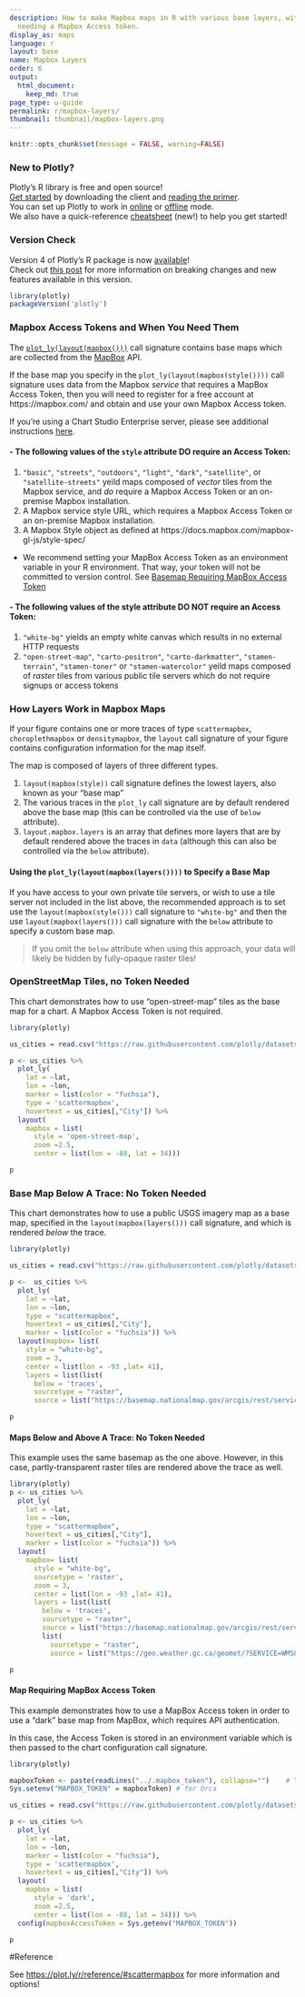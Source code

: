 ```yaml
---
description: How to make Mapbox maps in R with various base layers, with or without
  needing a Mapbox Access token.
display_as: maps
language: r
layout: base
name: Mapbox Layers
order: 6
output:
  html_document:
    keep_md: true
page_type: u-guide
permalink: r/mapbox-layers/
thumbnail: thumbnail/mapbox-layers.png
---
```


```r
knitr::opts_chunk$set(message = FALSE, warning=FALSE)
```
### New to Plotly?

Plotly's R library is free and open source!<br>
[Get started](https://plot.ly/r/getting-started/) by downloading the client and [reading the primer](https://plot.ly/r/getting-started/).<br>
You can set up Plotly to work in [online](https://plot.ly/r/getting-started/#hosting-graphs-in-your-online-plotly-account) or [offline](https://plot.ly/r/offline/) mode.<br>
We also have a quick-reference [cheatsheet](https://images.plot.ly/plotly-documentation/images/r_cheat_sheet.pdf) (new!) to help you get started!

### Version Check

Version 4 of Plotly's R package is now [available](https://plot.ly/r/getting-started/#installation)!<br>
Check out [this post](http://moderndata.plot.ly/upgrading-to-plotly-4-0-and-above/) for more information on breaking changes and new features available in this version.
```r
library(plotly)
packageVersion('plotly')
```

### Mapbox Access Tokens and When You Need Them

The [`plot_ly(layout(mapbox()))`](https://plot.ly/r/reference/#layout-mapbox) call signature contains base maps which are collected from the [MapBox](https://mapbox.com) API.

If the base map you specify in the `plot_ly(layout(mapbox(style())))` call signature uses data from the Mapbox *service* that requires a MapBox Access Token, then you will need to register for a free account at https://mapbox.com/ and obtain and use your own Mapbox Access token. 

If you're using a Chart Studio Enterprise server, please see additional instructions [here](https://help.plot.ly/mapbox-atlas).

#### - The following values of the `style` attribute **DO** require an Access Token:
<ol>
  <li> `"basic"`, `"streets"`, `"outdoors"`, `"light"`, `"dark"`, `"satellite"`, or `"satellite-streets"` yeild maps composed of *vector* tiles from the Mapbox service, and *do* require a Mapbox Access Token or an on-premise Mapbox installation. </li>
  <li> A Mapbox service style URL, which requires a Mapbox Access Token or an on-premise Mapbox installation. </li>
  <li> A Mapbox Style object as defined at https://docs.mapbox.com/mapbox-gl-js/style-spec/ </li>
</ol>

- We recommend setting your MapBox Access Token as an environment variable in your R environment. That way, your token will not be committed to version control. See [Basemap Requiring MapBox Access Token](#basemap-requiring-mapbox-access-token)

#### - The following values of the style attribute **DO NOT** require an Access Token:
<ol>
  <li> `"white-bg"` yields an empty white canvas which results in no external HTTP requests </li>
  <li> `"open-street-map"`, `"carto-positron"`, `"carto-darkmatter"`, `"stamen-terrain"`, `"stamen-toner"` or `"stamen-watercolor"` yeild maps composed of *raster* tiles from various public tile servers which do not require signups or access tokens </li>
</ol>

### How Layers Work in Mapbox Maps

If your figure contains one or more traces of type `scattermapbox`, `choroplethmapbox` or `densitymapbox`, the `layout` call signature of your figure contains configuration information for the map itself. 

The map is composed of layers of three different types.
<ol>
  <li> `layout(mapbox(style))` call signature defines the lowest layers, also known as your "base map"</li>
  <li> The various traces in the `plot_ly` call signature are by default rendered above the base map (this can be controlled via the use of `below` attribute).</li>
  <li> `layout.mapbox.layers` is an array that defines more layers that are by default rendered above the traces in `data` (although this can also be controlled via the `below` attribute).</li>
</ol>

#### Using the `plot_ly(layout(mapbox(layers())))` to Specify a Base Map

If you have access to your own private tile servers, or wish to use a tile server not included in the list above, the recommended approach is to set use the `layout(mapbox(style()))` call signature to `"white-bg"` and then the use `layout(mapbox(layers()))` call signature with the `below` attribute to specify a custom base map.

> If you omit the `below` attribute when using this approach, your data will likely be hidden by fully-opaque raster tiles!

### OpenStreetMap Tiles, no Token Needed

This chart demonstrates how to use "open-street-map" tiles as the base map for a chart. A Mapbox Access Token is not required.

```r
library(plotly)

us_cities = read.csv("https://raw.githubusercontent.com/plotly/datasets/master/us-cities-top-1k.csv")

p <- us_cities %>%
  plot_ly(
    lat = ~lat,
    lon = ~lon,
    marker = list(color = "fuchsia"),
    type = 'scattermapbox',
    hovertext = us_cities[,"City"]) %>%
  layout(
    mapbox = list(
      style = 'open-street-map',
      zoom =2.5,
      center = list(lon = -88, lat = 34))) 

p
```

### Base Map Below A Trace: No Token Needed

This chart demonstrates how to use a public USGS imagery map as a base map, specified in the `layout(mapbox(layers()))` call signature, and which is rendered *below* the trace.

```r
library(plotly)

us_cities = read.csv("https://raw.githubusercontent.com/plotly/datasets/master/us-cities-top-1k.csv")

p <-  us_cities %>%
  plot_ly(
    lat = ~lat,
    lon = ~lon,
    type = "scattermapbox",
    hovertext = us_cities[,"City"],
    marker = list(color = "fuchsia")) %>%
  layout(mapbox= list(
    style = "white-bg",
    zoom = 3,
    center = list(lon = -93 ,lat= 41),
    layers = list(list(
      below = 'traces',
      sourcetype = "raster",
      source = list("https://basemap.nationalmap.gov/arcgis/rest/services/USGSImageryOnly/MapServer/tile/{z}/{y}/{x}")))))

p
```

#### Maps Below and Above A Trace: No Token Needed

This example uses the same basemap as the one above. However, in this case, partly-transparent raster tiles are rendered above the trace as well.

```r
library(plotly)
p <- us_cities %>%
  plot_ly(
    lat = ~lat,
    lon = ~lon,
    type = "scattermapbox",
    hovertext = us_cities[,"City"],
    marker = list(color = "fuchsia")) %>%
  layout(
    mapbox= list(
      style = "white-bg",
      sourcetype = 'raster',
      zoom = 3,
      center = list(lon = -93 ,lat= 41),
      layers = list(list(
        below = 'traces',
        sourcetype = "raster",
        source = list("https://basemap.nationalmap.gov/arcgis/rest/services/USGSImageryOnly/MapServer/tile/{z}/{y}/{x}")),
        list(
          sourcetype = "raster",
          source = list("https://geo.weather.gc.ca/geomet/?SERVICE=WMS&VERSION=1.3.0&REQUEST=GetMap&BBOX={bbox-epsg-3857}&CRS=EPSG:3857&WIDTH=1000&HEIGHT=1000&LAYERS=RADAR_1KM_RDBR&TILED=true&FORMAT=image/png")))))

p
```

#### Map Requiring MapBox Access Token

This example demonstrates how to use a MapBox Access token in order to use a "dark" base map from MapBox, which requires API authentication. 

In this case, the Access Token is stored in an environment variable which is then passed to the chart configuration call signature. 

```r
library(plotly)

mapboxToken <- paste(readLines("../.mapbox_token"), collapse="")    # You need your own token
Sys.setenv("MAPBOX_TOKEN" = mapboxToken) # for Orca

us_cities = read.csv("https://raw.githubusercontent.com/plotly/datasets/master/us-cities-top-1k.csv")

p <- us_cities %>%
  plot_ly(
    lat = ~lat,
    lon = ~lon,
    marker = list(color = "fuchsia"),
    type = 'scattermapbox',
    hovertext = us_cities[,"City"]) %>%
  layout(
    mapbox = list(
      style = 'dark',
      zoom =2.5,
      center = list(lon = -88, lat = 34))) %>%
  config(mapboxAccessToken = Sys.getenv("MAPBOX_TOKEN"))

p
```

#Reference

See [https://plot.ly/r/reference/#scattermapbox](https://plot.ly/r/reference/#scattermapbox) for more information and options!
